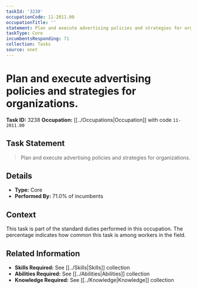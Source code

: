 ```yaml
---
taskId: '3238'
occupationCode: 11-2011.00
occupationTitle: ''
statement: Plan and execute advertising policies and strategies for organizations.
taskType: Core
incumbentsResponding: 71
collection: Tasks
source: onet
---
```

# Plan and execute advertising policies and strategies for organizations.

**Task ID:** 3238
**Occupation:** [[../Occupations|Occupation]] with code `11-2011.00`

## Task Statement

> Plan and execute advertising policies and strategies for organizations.

## Details

- **Type:** Core
- **Performed By:** 71.0% of incumbents

## Context

This task is part of the standard duties performed in this occupation. The percentage indicates how common this task is among workers in the field.

## Related Information

- **Skills Required:** See [[../Skills|Skills]] collection
- **Abilities Required:** See [[../Abilities|Abilities]] collection
- **Knowledge Required:** See [[../Knowledge|Knowledge]] collection
